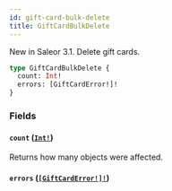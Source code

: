 ```yaml
---
id: gift-card-bulk-delete
title: GiftCardBulkDelete
---
```


New in Saleor 3.1. Delete gift cards.

```graphql
type GiftCardBulkDelete {
  count: Int!
  errors: [GiftCardError!]!
}
```

### Fields

#### `count` ([`Int!`](/docs/developer/api-reference/scalars/int))

Returns how many objects were affected.

#### `errors` ([`[GiftCardError!]!`](/docs/developer/api-reference/objects/gift-card-error))
